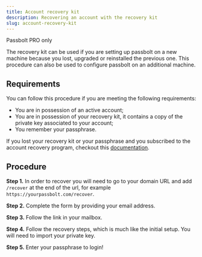 ```yaml
---
title: Account recovery kit
description: Recovering an account with the recovery kit
slug: account-recovery-kit
---
```


<Chips link="https://www.passbolt.com/pricing/pro" isUnderMainTitle={true}>Passbolt PRO only</Chips>

The recovery kit can be used if you are setting up passbolt on a new machine because you lost, upgraded or reinstalled the previous one. This procedure can also be used to configure passbolt on an additional machine.

## Requirements

You can follow this procedure if you are meeting the following requirements:

- You are in possession of an active account;
- You are in possession of your recovery kit, it contains a copy of the private key associated to your account;
- You remember your passphrase.

If you lost your recovery kit or your passphrase and you subscribed to the account recovery program, checkout this [documentation](/docs/user/quickstart/browser/account-recovery/admin-assisted-recovery).

## Procedure

**Step 1.** In order to recover you will need to go to your domain URL and add `/recover` at the end of the url, for example `https://yourpassbolt.com/recover`.

**Step 2.** Complete the form by providing your email address.

**Step 3.** Follow the link in your mailbox.

**Step 4.** Follow the recovery steps, which is much like the initial setup. You will need to import your private key.

**Step 5.** Enter your passphrase to login!
